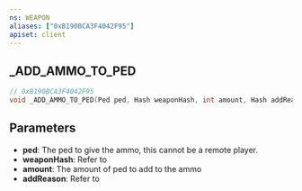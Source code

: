 ```yaml
---
ns: WEAPON
aliases: ["0xB190BCA3F4042F95"]
apiset: client
---
```

## _ADD_AMMO_TO_PED

```c
// 0xB190BCA3F4042F95
void _ADD_AMMO_TO_PED(Ped ped, Hash weaponHash, int amount, Hash addReason);
```


## Parameters
* **ped**: The ped to give the ammo, this cannot be a remote player.
* **weaponHash**: Refer to <EmbeddedEnum type="eWeaponHash" />
* **amount**: The amount of ped to add to the ammo
* **addReason**: Refer to <EmbeddedEnum type="eAddItemReason" />
